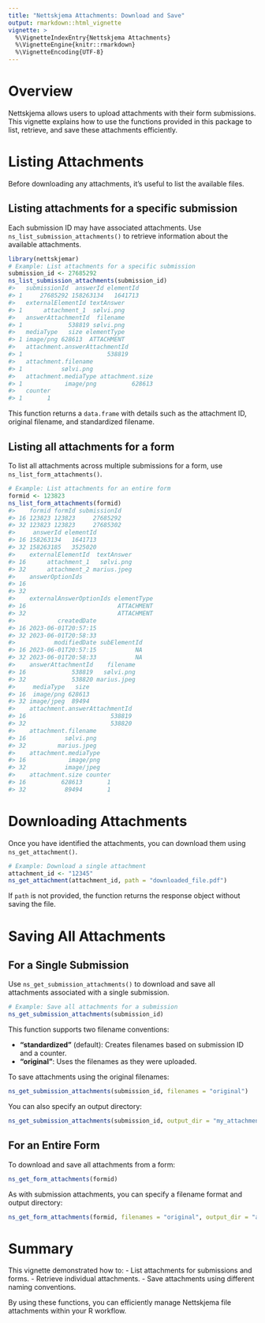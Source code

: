 ```yaml
---
title: "Nettskjema Attachments: Download and Save"
output: rmarkdown::html_vignette
vignette: >
  %\VignetteIndexEntry{Nettskjema Attachments}
  %\VignetteEngine{knitr::rmarkdown}
  %\VignetteEncoding{UTF-8}
---
```




# Overview

Nettskjema allows users to upload attachments with their form submissions. This vignette explains how to use the functions provided in this package to list, retrieve, and save these attachments efficiently.

# Listing Attachments

Before downloading any attachments, it's useful to list the available files.

## Listing attachments for a specific submission

Each submission ID may have associated attachments. Use `ns_list_submission_attachments()` to retrieve information about the available attachments.


``` r
library(nettskjemar)
# Example: List attachments for a specific submission
submission_id <- 27685292
ns_list_submission_attachments(submission_id)
#>   submissionId  answerId elementId
#> 1     27685292 158263134   1641713
#>   externalElementId textAnswer
#> 1      attachment_1  sølvi.png
#>   answerAttachmentId  filename
#> 1             538819 sølvi.png
#>   mediaType   size elementType
#> 1 image/png 628613  ATTACHMENT
#>   attachment.answerAttachmentId
#> 1                        538819
#>   attachment.filename
#> 1           sølvi.png
#>   attachment.mediaType attachment.size
#> 1            image/png          628613
#>   counter
#> 1       1
```

This function returns a `data.frame` with details such as the attachment ID, original filename, and standardized filename.

## Listing all attachments for a form

To list all attachments across multiple submissions for a form, use `ns_list_form_attachments()`.


``` r
# Example: List attachments for an entire form
formid <- 123823
ns_list_form_attachments(formid)
#>    formid formId submissionId
#> 16 123823 123823     27685292
#> 32 123823 123823     27685302
#>     answerId elementId
#> 16 158263134   1641713
#> 32 158263185   3525020
#>    externalElementId  textAnswer
#> 16      attachment_1   sølvi.png
#> 32      attachment_2 marius.jpeg
#>    answerOptionIds
#> 16                
#> 32                
#>    externalAnswerOptionIds elementType
#> 16                          ATTACHMENT
#> 32                          ATTACHMENT
#>            createdDate
#> 16 2023-06-01T20:57:15
#> 32 2023-06-01T20:58:33
#>           modifiedDate subElementId
#> 16 2023-06-01T20:57:15           NA
#> 32 2023-06-01T20:58:33           NA
#>    answerAttachmentId    filename
#> 16             538819   sølvi.png
#> 32             538820 marius.jpeg
#>     mediaType   size
#> 16  image/png 628613
#> 32 image/jpeg  89494
#>    attachment.answerAttachmentId
#> 16                        538819
#> 32                        538820
#>    attachment.filename
#> 16           sølvi.png
#> 32         marius.jpeg
#>    attachment.mediaType
#> 16            image/png
#> 32           image/jpeg
#>    attachment.size counter
#> 16          628613       1
#> 32           89494       1
```

# Downloading Attachments

Once you have identified the attachments, you can download them using `ns_get_attachment()`.

```r
# Example: Download a single attachment
attachment_id <- "12345"
ns_get_attachment(attachment_id, path = "downloaded_file.pdf")
```

If `path` is not provided, the function returns the response object without saving the file.

# Saving All Attachments

## For a Single Submission

Use `ns_get_submission_attachments()` to download and save all attachments associated with a single submission.

```r
# Example: Save all attachments for a submission
ns_get_submission_attachments(submission_id)
```

This function supports two filename conventions:

- **"standardized"** (default): Creates filenames based on submission ID and a counter.
- **"original"**: Uses the filenames as they were uploaded.

To save attachments using the original filenames:

```r
ns_get_submission_attachments(submission_id, filenames = "original")
```

You can also specify an output directory:

```r
ns_get_submission_attachments(submission_id, output_dir = "my_attachments/")
```

## For an Entire Form

To download and save all attachments from a form:

```r
ns_get_form_attachments(formid)
```

As with submission attachments, you can specify a filename format and output directory:

```r
ns_get_form_attachments(formid, filenames = "original", output_dir = "all_attachments/")
```

# Summary

This vignette demonstrated how to:
- List attachments for submissions and forms.
- Retrieve individual attachments.
- Save attachments using different naming conventions.

By using these functions, you can efficiently manage Nettskjema file attachments within your R workflow.

